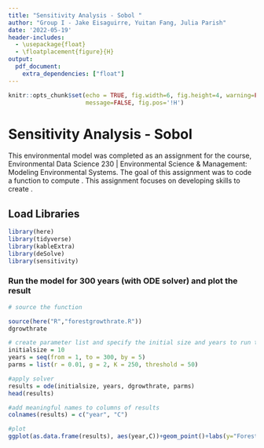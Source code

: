 ```yaml
---
title: "Sensitivity Analysis - Sobol "
author: "Group I - Jake Eisaguirre, Yuitan Fang, Julia Parish"
date: '2022-05-19'
header-includes:
  - \usepackage{float}
  - \floatplacement{figure}{H}
output: 
  pdf_document:
    extra_dependencies: ["float"]
---
```


```r
knitr::opts_chunk$set(echo = TRUE, fig.width=6, fig.height=4, warning=FALSE, 
                      message=FALSE, fig.pos='!H')
```

# Sensitivity Analysis - Sobol 

This environmental model was completed as an assignment for the course, Environmental Data Science 230 | Environmental Science & Management: Modeling Environmental Systems. The goal of this assignment was to code a function to compute . This assignment focuses on developing skills to create   .

## Load Libraries
```r

library(here)
library(tidyverse)
library(kableExtra)
library(deSolve)
library(sensitivity)

```

### Run the model for 300 years (with ODE solver) and plot the result
```r
# source the function

source(here("R","forestgrowthrate.R"))
dgrowthrate

# create parameter list and specify the initial size and years to run the model
initialsize = 10
years = seq(from = 1, to = 300, by = 5)
parms = list(r = 0.01, g = 2, K = 250, threshold = 50)

#apply solver
results = ode(initialsize, years, dgrowthrate, parms)
head(results)

#add meaningful names to columns of results
colnames(results) = c("year", "C")

#plot
ggplot(as.data.frame(results), aes(year,C))+geom_point()+labs(y="Forest Size (C kg)", x="Years")


```




